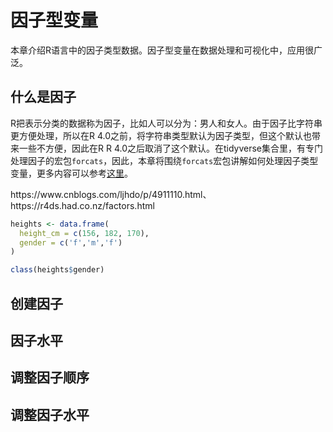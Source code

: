 # 因子型变量 {#forcats}

本章介绍R语言中的因子类型数据。因子型变量在数据处理和可视化中，应用很广泛。

## 什么是因子

R把表示分类的数据称为因子，比如人可以分为：男人和女人。由于因子比字符串更方便处理，所以在R 4.0之前，将字符串类型默认为因子类型，但这个默认也带来一些不方便，因此在R
R 4.0之后取消了这个默认。在tidyverse集合里，有专门处理因子的宏包`forcats`，因此，本章将围绕`forcats`宏包讲解如何处理因子类型变量，更多内容可以参考[这里](https://r4ds.had.co.nz/factors.html)。


https://www.cnblogs.com/ljhdo/p/4911110.html、
https://r4ds.had.co.nz/factors.html

```r
heights <- data.frame(
  height_cm = c(156, 182, 170),
  gender = c('f','m','f')
)
```

```r
class(heights$gender)
```

## 创建因子

## 因子水平

## 调整因子顺序

## 调整因子水平
